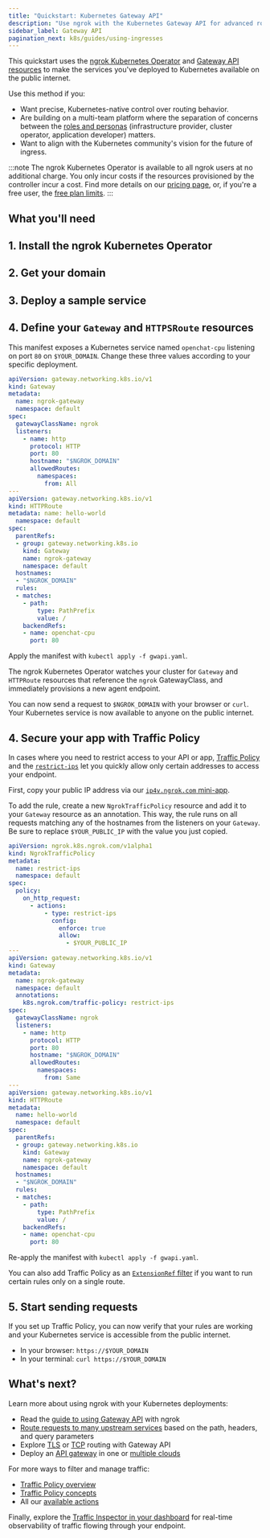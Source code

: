 ```yaml
---
title: "Quickstart: Kubernetes Gateway API"
description: "Use ngrok with the Kubernetes Gateway API for advanced routing, policy control, and future-proof ingress configuration."
sidebar_label: Gateway API
pagination_next: k8s/guides/using-ingresses
---
```




This quickstart uses the [ngrok Kubernetes Operator](/docs/k8s) and [Gateway API resources](https://gateway-api.sigs.k8s.io/) to make the services you've deployed to Kubernetes available on the public internet.

Use this method if you:

- Want precise, Kubernetes-native control over routing behavior.
- Are building on a multi-team platform where the separation of concerns between the [roles and personas](https://gateway-api.sigs.k8s.io/concepts/roles-and-personas/) (infrastructure provider, cluster operator, application developer) matters.
- Want to align with the Kubernetes community's vision for the future of ingress.

:::note
The ngrok Kubernetes Operator is available to all ngrok users at no additional charge.
You only incur costs if the resources provisioned by the controller incur a cost.
Find more details on our [pricing page](https://ngrok.com/pricing), or, if you're a free user, the [free plan limits](/docs/pricing-limits/free-plan-limits/).
:::

## What you'll need

<K8sPrereq />

## 1. Install the ngrok Kubernetes Operator

<K8sSetup />
<K8sGWAPI />
<K8sInstall />

## 2. Get your domain

<Domain />

## 3. Deploy a sample service

<K8sSample />

## 4. Define your `Gateway` and `HTTPSRoute` resources

This manifest exposes a Kubernetes service named `openchat-cpu` listening on port `80` on `$YOUR_DOMAIN`.
Change these three values according to your specific deployment.

```yaml title="gwapi.yaml"
apiVersion: gateway.networking.k8s.io/v1
kind: Gateway
metadata:
  name: ngrok-gateway
  namespace: default
spec:
  gatewayClassName: ngrok
  listeners:
    - name: http
      protocol: HTTP
      port: 80
      hostname: "$NGROK_DOMAIN"
      allowedRoutes:
        namespaces:
          from: All
---
apiVersion: gateway.networking.k8s.io/v1
kind: HTTPRoute
metadata: name: hello-world
  namespace: default
spec:
  parentRefs:
  - group: gateway.networking.k8s.io
    kind: Gateway
    name: ngrok-gateway
    namespace: default
  hostnames:
  - "$NGROK_DOMAIN"
  rules:
  - matches:
    - path:
        type: PathPrefix
        value: /
    backendRefs:
    - name: openchat-cpu
      port: 80
```

Apply the manifest with `kubectl apply -f gwapi.yaml`.

The ngrok Kubernetes Operator watches your cluster for `Gateway` and `HTTPRoute` resources that reference the `ngrok` GatewayClass, and immediately provisions a new agent endpoint.

You can now send a request to `$NGROK_DOMAIN` with your browser or `curl`.
Your Kubernetes service is now available to anyone on the public internet.

## 4. Secure your app with Traffic Policy

In cases where you need to restrict access to your API or app, [Traffic Policy](/docs/traffic-policy) and the [`restrict-ips`](/docs/traffic-policy/actions/restrict-ips) let you quickly allow only certain addresses to access your endpoint.

First, copy your public IP address via our [`ip4v.ngrok.com` mini-app](https://ipv4.ngrok.com/).

To add the rule, create a new `NgrokTrafficPolicy` resource and add it to your `Gateway` resource as an annotation.
This way, the rule runs on all requests matching any of the hostnames from the listeners on your `Gateway`.
Be sure to replace `$YOUR_PUBLIC_IP` with the value you just copied.

```yaml title="gwapi.yaml"
apiVersion: ngrok.k8s.ngrok.com/v1alpha1
kind: NgrokTrafficPolicy
metadata:
  name: restrict-ips
  namespace: default
spec:
  policy:
    on_http_request:
      - actions:
          - type: restrict-ips
            config:
              enforce: true
              allow:
                - $YOUR_PUBLIC_IP
---
apiVersion: gateway.networking.k8s.io/v1
kind: Gateway
metadata:
  name: ngrok-gateway
  namespace: default
  annotations:
    k8s.ngrok.com/traffic-policy: restrict-ips
spec:
  gatewayClassName: ngrok
  listeners:
    - name: http
      protocol: HTTP
      port: 80
      hostname: "$NGROK_DOMAIN"
      allowedRoutes:
        namespaces:
          from: Same
---
apiVersion: gateway.networking.k8s.io/v1
kind: HTTPRoute
metadata:
  name: hello-world
  namespace: default
spec:
  parentRefs:
  - group: gateway.networking.k8s.io
    kind: Gateway
    name: ngrok-gateway
    namespace: default
  hostnames:
  - "$NGROK_DOMAIN"
  rules:
  - matches:
    - path:
        type: PathPrefix
        value: /
    backendRefs:
    - name: openchat-cpu
      port: 80
```

Re-apply the manifest with `kubectl apply -f gwapi.yaml`.

You can also add Traffic Policy as an [`ExtensionRef` filter](/docs/k8s/guides/using-gwapi/#use-ngroktrafficpolicy-on-httproutes) if you want to run certain rules only on a single route.

## 5. Start sending requests

If you set up Traffic Policy, you can now verify that your rules are working and your Kubernetes service is accessible from the public internet.

- In your browser: `https://$YOUR_DOMAIN`
- In your terminal: `curl https://$YOUR_DOMAIN`

## What's next?

Learn more about using ngrok with your Kubernetes deployments:

- Read the [guide to using Gateway API](/docs/k8s/guides/using-gwapi) with ngrok
- [Route requests to many upstream services](/docs/k8s/guides/how-to/request-routing/) based on the path, headers, and query parameters
- Explore [TLS](/docs/k8s/guides/how-to/tls-routing/) or [TCP](/docs/k8s/guides/how-to/tcp-routing/) routing with Gateway API
- Deploy an [API gateway](/docs/guides/api-gateway/kubernetes/) in one or [multiple clouds](/docs/guides/api-gateway/multicloud/)

For more ways to filter and manage traffic:

- [Traffic Policy overview](/docs/traffic-policy)
- [Traffic Policy concepts](/docs/traffic-policy/concepts/)
- All our [available actions](/docs/traffic-policy/actions/)

Finally, explore the [Traffic Inspector in your dashboard](https://dashboard.ngrok.com/traffic-inspector) for real-time observability of traffic flowing through your endpoint.
